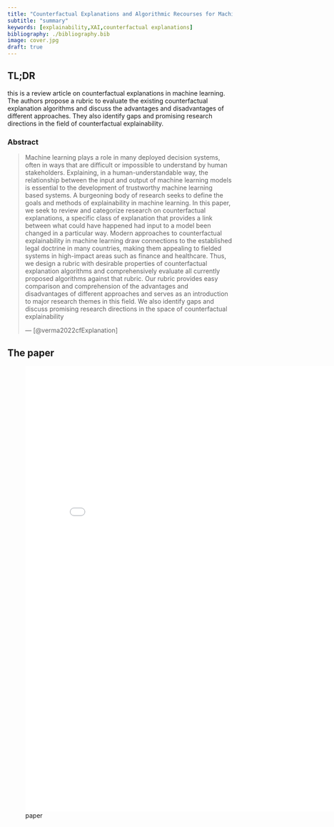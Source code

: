 ```yaml
---
title: "Counterfactual Explanations and Algorithmic Recourses for Machine Learning: A Review"
subtitle: "summary"
keywords: [explainability,XAI,counterfactual explanations]
bibliography: ./bibliography.bib
image: cover.jpg
draft: true
---
```



## TL;DR

this is a review article on counterfactual explanations in machine learning. The authors propose a rubric to evaluate the existing counterfactual explanation algorithms and discuss the advantages and disadvantages of different approaches. They also identify gaps and promising research directions in the field of counterfactual explainability.

### Abstract

> Machine learning plays a role in many deployed decision systems, often in ways that are difficult or impossible to understand by human stakeholders. Explaining, in a human-understandable way, the relationship between the input and output of machine learning models is essential to the development of trustworthy machine learning based systems. A burgeoning body of research seeks to define the goals and methods of explainability in machine learning. In this paper, we seek to review and categorize research on counterfactual explanations, a specific class of explanation that provides a link between what could have happened had input to a model been changed in a particular way. Modern approaches to counterfactual explainability in machine learning draw connections to the established legal doctrine in many countries, making them appealing to fielded systems in high-impact areas such as finance and healthcare. Thus, we design a rubric with desirable properties of counterfactual explanation algorithms and comprehensively evaluate all currently proposed algorithms against that rubric. Our rubric provides easy comparison and comprehension of the advantages and disadvantages of different approaches and serves as an introduction to major research themes in this field. We also identify gaps and discuss promising research directions in the space of counterfactual explainability
>
> --- [@verma2022cfExplanation]

## The paper 

![paper](./paper.pdf){.col-page width="800px" height="1000px"}
